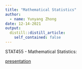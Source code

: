 ```yaml
---
title: "Mathematical Statistics"
author:
  - name: Yunyang Zhong
date: 12-14-2021
output:
  distill::distill_article:
    self_contained: false
---
```


STAT455 - Mathematical Statistics:

[presentation](https://jacktansnake.github.io/STAT455_LASSO)
